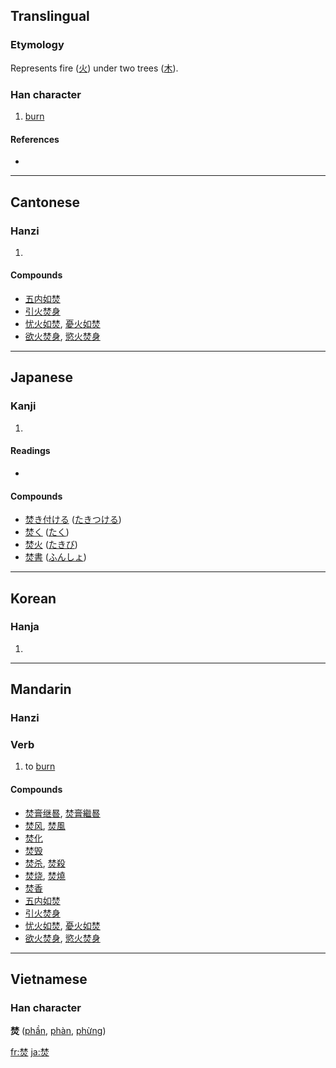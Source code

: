 ==Translingual==

===Etymology===
Represents fire ([[火]]) under two trees ([[木]]).

===Han character===
{{Han char|rn=86|rad=火|as=08|sn=12|four=4480<sub>9</sub>|canj=木木火 (DDF)}}

# [[burn]]

====References====
* {{Han ref|kx=0673.130|dkj=19100|dj=1081.150|hdz=32208.090|uh=711A|ud=28954|bh=B549|bd=46409}}

----

==Cantonese==

===Hanzi===
{{yue-hanzi|jyut=|y=fan4}}

# {{defn|Cantonese}}

====Compounds====

* [[五内如焚]] 
* [[引火焚身]] 
* [[忧火如焚]], [[憂火如焚]]
* [[欲火焚身]], [[慾火焚身]] 

----

==Japanese==

===Kanji===
{{ja-kanji|grade=|rs=火08}}

# {{defn|Japanese}}

====Readings====
* {{ja-readings|on=[[ふん]] (fun)|kun=[[やく]] (yaku)}}

====Compounds====

* [[焚き付ける]] ([[たきつける]])
* [[焚く]] ([[たく]])
* [[焚火]] ([[たきび]])
* [[焚書]] ([[ふんしょ]])

----

==Korean==

===Hanja===
{{ko-hanja|hangeul=분|eumhun=|rv=bun|mr=pun|y=pun}}

# {{defn|Korean}}

----

==Mandarin==

===Hanzi===
{{cmn-hanzi|pin=[[fén]] ([[fen2]])|wg=fen<sup>2</sup>}}

===Verb===
{{cmn-verb|ts|pin=fén|pint=fen2|rs=火08}}

# to [[burn]]

====Compounds====

* [[焚膏继晷]], [[焚膏繼晷]]
* [[焚风]], [[焚風]] 
* [[焚化]] 
* [[焚毁]] 
* [[焚杀]], [[焚殺]]
* [[焚烧]], [[焚燒]] 
* [[焚香]] 
* [[五内如焚]] 
* [[引火焚身]] 
* [[忧火如焚]], [[憂火如焚]]
* [[欲火焚身]], [[慾火焚身]] 

----

==Vietnamese==
===Han character===
'''焚''' ([[phần]], [[phàn]], [[phừng]])

[[fr:焚]]
[[ja:焚]]